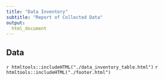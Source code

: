 ```yaml
---
title: "Data Inventory"
subtitle: "Report of Collected Data"
output:
  html_document
---
```


## Data

`r htmltools::includeHTML("./data_inventory_table.html")`
`r htmltools::includeHTML("./footer.html")`
